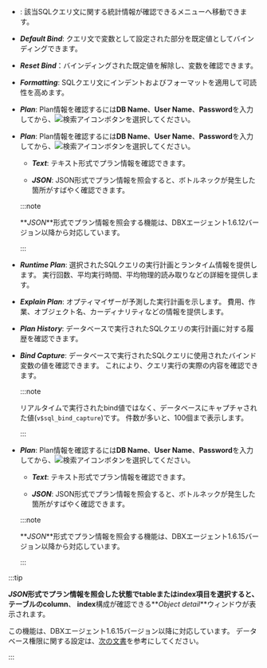 - <Cmdname sid="BTN06225" className="uitext" />: 該当SQLクエリ文に関する統計情報が確認できる<Cmdname sid="statistics_sql" className="uitext" />メニューへ移動できます。

<InDoc product='postgresql,mysql,altibase,cubrid,mssql,mssql-v1,db2,sapase'>

- **_Default Bind_**: クエリ文で変数として設定された部分を既定値としてバインディングできます。

- **_Reset Bind_**：バインディングされた既定値を解除し、変数を確認できます。

- **_Formatting_**: SQLクエリ文にインデントおよびフォーマットを適用して可読性を高めます。

</InDoc>

<InDoc product="altibase,cubrid,mssql,mssql-v1">

- **_Plan_**: Plan情報を確認するには**DB Name**、**User Name**、**Password**を入力してから、![検索アイコン](/img/ico-btn-search.png)ボタンを選択してください。

</InDoc>

<InDoc product='postgresql'>

- **_Plan_**: Plan情報を確認するには**DB Name**、**User Name**、**Password**を入力してから、![検索アイコン](/img/ico-btn-search.png)ボタンを選択してください。

  - **_Text_**: テキスト形式でプラン情報を確認できます。

  - **_JSON_**: JSON形式でプラン情報を照会すると、ボトルネックが発生した箇所がすばやく確認できます。

  :::note

  **_JSON_**形式でプラン情報を照会する機能は、DBXエージェント1.6.12バージョン以降から対応しています。

  :::

</InDoc>

<InDoc product='oracle-pro,oracle'>

- **_Runtime Plan_**: 選択されたSQLクエリの実行計画とランタイム情報を提供します。 実行回数、平均実行時間、平均物理的読み取りなどの詳細を提供します。

- **_Explain Plan_**: オプティマイザーが予測した実行計画を示します。 費用、作業、オブジェクト名、カーディナリティなどの情報を提供します。

- **_Plan History_**: データベースで実行されたSQLクエリの実行計画に対する履歴を確認できます。

- **_Bind Capture_**: データベースで実行されたSQLクエリに使用されたバインド変数の値を確認できます。 これにより、クエリ実行の実際の内容を確認できます。

  :::note

  リアルタイムで実行されたbind値ではなく、データベースにキャプチャされた値(`v$sql_bind_capture`)です。 件数が多いと、100個まで表示します。

  :::

</InDoc>

<InDoc product='mysql'>

- **_Plan_**: Plan情報を確認するには**DB Name**、**User Name**、**Password**を入力してから、![検索アイコン](/img/ico-btn-search.png)ボタンを選択してください。

  - **_Text_**: テキスト形式でプラン情報を確認できます。

  - **_JSON_**: JSON形式でプラン情報を照会すると、ボトルネックが発生した箇所がすばやく確認できます。

  :::note

  **_JSON_**形式でプラン情報を照会する機能は、DBXエージェント1.6.15バージョン以降から対応しています。

  :::

</InDoc>

<InDoc product='postgresql,mysql'>

:::tip

**_JSON_**形式でプラン情報を照会した状態でtableまたはindex項目を選択すると、テーブルの**column**、 **index**構成が確認できる**_Object detail_**ウィンドウが表示されます。

<ImgLang img='db-sql-objectdetail-pg.png' desc='Object detail' />

この機能は、DBXエージェント1.6.15バージョン以降に対応しています。 データベース権限に関する設定は、[次の文書](install-agent#uid)を参考にしてください。

:::

</InDoc>
